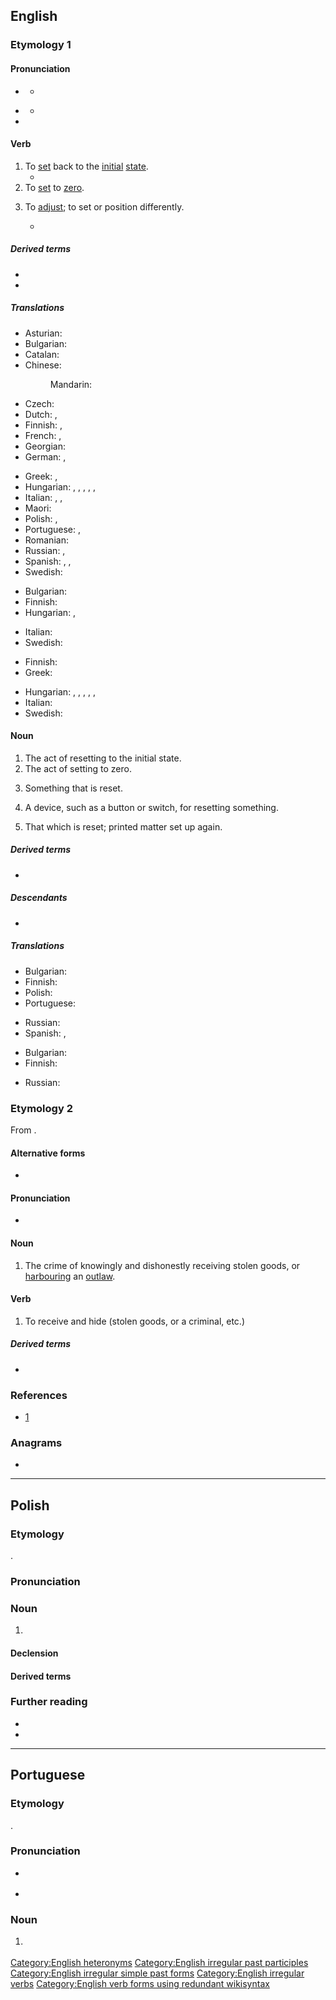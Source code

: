{{also|Reset|rešet|řešet}}
==English==
{{wikipedia}}

===Etymology 1===
{{prefix|en|re|set}}

====Pronunciation====
* {{sense|verb}} {{IPA|en|/ɹiːˈsɛt/}}
** {{audio|en|LL-Q1860 (eng)-Vealhurl-reset1.wav|Audio (RP)}}
* {{sense|noun}} {{IPA|en|/ˈɹiː.sɛt/}}
** {{audio|en|LL-Q1860 (eng)-Vealhurl-reset2.wav|Audio (RP)}}
* {{rhymes|en|ɛt|s=2}}

====Verb====
{{en-verb|resets|resetting|reset}}

# To [[set]] back to the [[initial]] [[state]].
#* {{quote-book|en|year=1913|author={{w|Joseph C. Lincoln}}
|title=[http://openlibrary.org/works/OL5535161W Mr. Pratt's Patients]|chapter=1
|passage=Then there came a reg'lar terror of a sou'wester same as you don't get one summer in a thousand, and blowed the shanty flat and ripped about half of the weir poles out of the sand. We spent consider'ble money getting 'em '''reset''', and then a swordfish got into the pound and tore the nets all to slathers, right in the middle of the squiteague season.}}
# To [[set]] to [[zero]].
# {{lb|en|transitive}} To [[adjust]]; to set or position differently.
#* {{quote-book|en|year=1895|author=Robert W. Chambers|title=Rue Barrée|passage=He turned and steered his course toward some lights clustered at the end of the street. They proved farther away than he had anticipated, and after a long quest he came to the conclusion that his eyes had been mysteriously removed from their proper places and had been '''reset''' on either side of his head like those of a bird.}}

=====Derived terms=====
* {{l|en|resettable}}
* {{l|en|resetter}}

=====Translations=====
{{trans-top|to set back to the initial state}}
* Asturian: {{t|ast|reafitar}}
* Bulgarian: {{t|bg|установявам отново}}
* Catalan: {{t|ca|reinicialitzar}}
* Chinese:
*: Mandarin: {{t+|cmn|重置|tr=chóngzhì|sc=Hani}}
* Czech: {{t+|cs|resetovat}}
* Dutch: {{t|nl|herinitialiseren}}, {{t|nl|terugstellen}}
* Finnish: {{t|fi|[[palauttaa]] [[alkutila|alkutilaan]]}}, {{t+|fi|resetoida}}
* French: {{t+|fr|remettre à zéro}}, {{t+|fr|réinitialiser}}
* Georgian: {{t|ka|გადაყენება}}
* German: {{t+|de|zurücksetzen}}, {{t|de|rücksetzen}}
{{trans-mid}}
* Greek: {{t+|el|επαναφέρω}}, {{t|el|επανεκκινώ}}
* Hungarian: {{t+|hu|visszaállít}}, {{t|hu|[[alaphelyzetbe]] [[állít]]}}, {{t|hu|[[helyre|hely]][[helyére|(é)]][[helyre|re]] [[tesz]]}}, {{t+|hu|visszahelyez}}, {{t|hu|helyreilleszt}}, {{q|restart [a computer]}} {{t|hu|újraindít}}
* Italian: {{t+|it|azzerare}}, {{t|it|rimettere a zero}}, {{t+|it|resettare}}
* Maori: {{t|mi|tautuhi anō }}
* Polish: {{t+|pl|resetować|impf}}, {{t+|pl|zresetować|pf}}
* Portuguese: {{t+|pt|repor}}, {{t+|pt|restaurar}}
* Romanian: {{t|ro|reseta}}
* Russian: {{t+|ru|перезагружа́ть|impf}}, {{t+|ru|перезагрузи́ть|pf}}
* Spanish: {{t+|es|restablecer}}, {{t+|es|resetear}}, {{t+|es|restaurar }}
* Swedish: {{t+|sv|återställa}}
{{trans-bottom}}

{{trans-top|to set to zero}}
* Bulgarian: {{t|bg|нулирам}}
* Finnish: {{t+|fi|nollata}}
* Hungarian: {{t|hu|[[nullára]] [[állít]]}}, {{t|hu|lenulláz}}
{{trans-mid}}
* Italian: {{t+|it|azzerare}}
* Swedish: {{t+|sv|nollställa}}
{{trans-bottom}}

{{trans-top|to adjust (e.g. after an initial failure); to set or position differently}}
* Finnish: {{t|fi|[[säätää]] [[asetusarvo|asetusarvoja]]}}
* Greek: {{t|el|επαναρυθμίζω}}
{{trans-mid}}
* Hungarian: {{t+|hu|átrak}}, {{t+|hu|áthelyez}}, {{t+|hu|átállít}}, {{t+|hu|áthangol}}, {{t|hu|átszerel}}, {{t|hu|utánállít}}
* Italian: {{t+|it|ripristinare}}
* Swedish: {{t+|sv|återställa}}
{{trans-bottom}}

====Noun====
{{en-noun}}

# The act of resetting to the initial state.
# The act of setting to zero.
#: {{syn|en|zeroization}}
# {{rfv-sense|en}} Something that is reset.
# A device, such as a button or switch, for resetting something.
# {{lb|en|typography}} That which is reset; printed matter set up again.

=====Derived terms=====
* {{l|en|factory reset}}

=====Descendants=====
* {{desc|ja|リセット|tr=risetto|bor=1}}

=====Translations=====
{{trans-top|an act of resetting to the initial state}}
* Bulgarian: {{t+|bg|възстановяване|n}}
* Finnish: {{t|fi|[[oletusarvo#Finish|oletusarvojen]] [[palautus]]}}
* Polish: {{t+|pl|reset|m}}
* Portuguese: {{t+|pt|restaurar}}
{{trans-mid}}
* Russian: {{t+|ru|перезагру́зка|f}}
* Spanish: {{t|es|restablecimiento|m}}, {{t|es|reseteo|m}}
{{trans-bottom}}

{{trans-top|setting to zero}}
* Bulgarian: {{t|bg|нулиране}}
* Finnish: {{t|fi|nollaus}}
{{trans-mid}}
* Russian: {{t+|ru|сброс|m}}
{{trans-bottom}}

===Etymology 2===
From {{m|en|receipt}}.

====Alternative forms====
* {{l|en|ressett}}

====Pronunciation====
* {{IPA|en|/ɹəˈsɛt/}}

====Noun====
{{en-noun}}

# {{lb|en|Scotland|law}} The crime of knowingly and dishonestly receiving stolen goods, or [[harbour]]ing an [[outlaw]].

====Verb====
{{en-verb|++}}

# {{lb|en|Scotland|law}} To receive and hide (stolen goods, or a criminal, etc.)

=====Derived terms=====
* {{l|en|resetter}}

===References===
* [http://www.police-information.co.uk/legislation/legislationindexsco.html#reset]

===Anagrams===
* {{anagrams|en|a=eerst|Ester|Steer|Trees|ester|estre|re-est.|reest|retes|seter|steer|stere|teers|teres|terse|trees}}

[[Category:English heteronyms]]
[[Category:English irregular past participles]]
[[Category:English irregular simple past forms]]
[[Category:English irregular verbs]]
[[Category:English verb forms using redundant wikisyntax]]

----

==Polish==
{{wp|lang=pl}}

===Etymology===
{{bor+|pl|en|reset}}.

===Pronunciation===
{{pl-p}}

===Noun===
{{pl-noun|m-in}}

# {{lb|pl|computing}} {{l|en|reset}} {{gl|device, such as a button or switch, for resetting a computer}}
#: {{syn|pl|restart}}

====Declension====
{{pl-decl-noun-m-in}}

====Derived terms====
{{col3|pl|title=verbs|resetować|zresetować}}

===Further reading===
* {{R:pl:WSJP}}
* {{R:pl:PWN}}

----

==Portuguese==

===Etymology===
{{ubor|pt|en|reset}}.

===Pronunciation===
* {{a|BR}} {{IPA|pt|/ʁeˈzɛ.t(ʃ)(i)/}}
* {{rhymes|pt|ɛt(ʃ)i|s=2}}

===Noun===
{{pt-noun|m|s|old=1}}

# {{l|en|reset}} {{gloss|button}}